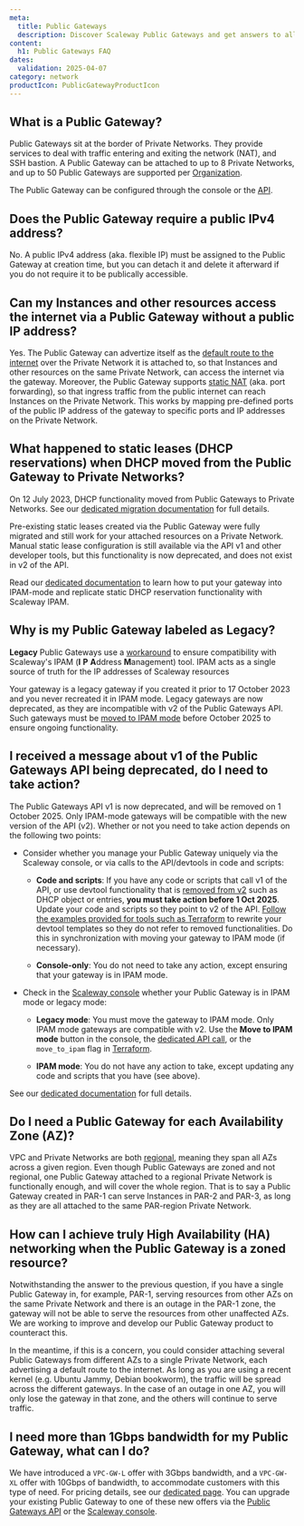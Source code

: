 ```yaml
---
meta:
  title: Public Gateways
  description: Discover Scaleway Public Gateways and get answers to all your questions about IP addressing, bandwidth, regionalization and more.
content:
  h1: Public Gateways FAQ
dates:
  validation: 2025-04-07
category: network
productIcon: PublicGatewayProductIcon
---
```


## What is a Public Gateway?

Public Gateways sit at the border of Private Networks. They provide services to deal with traffic entering and exiting the network (NAT), and SSH bastion. A Public Gateway can be attached to up to 8 Private Networks, and up to 50 Public Gateways are supported per [Organization](/organizations-and-projects/concepts/#organization).

The Public Gateway can be configured through the console or the [API](https://www.scaleway.com/en/developers/api/public-gateway/).

## Does the Public Gateway require a public IPv4 address?

No. A public IPv4 address (aka. flexible IP) must be assigned to the Public Gateway at creation time, but you can detach it and delete it afterward if you do not require it to be publically accessible.

## Can my Instances and other resources access the internet via a Public Gateway without a public IP address?

Yes. The Public Gateway can advertize itself as the [default route to the internet](/public-gateways/concepts/#default-route) over the Private Network it is attached to, so that Instances and other resources on the same Private Network, can access the internet via the gateway.
Moreover, the Public Gateway supports [static NAT](/public-gateways/how-to/configure-a-public-gateway/#how-to-review-and-configure-nat) (aka. port forwarding), so that ingress traffic from the public internet can reach Instances on the Private Network. This works by mapping pre-defined ports of the public IP address of the gateway to specific ports and IP addresses on the Private Network.

## What happened to static leases (DHCP reservations) when DHCP moved from the Public Gateway to Private Networks?

On 12 July 2023, DHCP functionality moved from Public Gateways to Private Networks. See our [dedicated migration documentation](/vpc/reference-content/vpc-migration/) for full details.

Pre-existing static leases created via the Public Gateway were fully migrated and still work for your attached resources on a Private Network. Manual static lease configuration is still available via the API v1 and other developer tools, but this functionality is now deprecated, and does not exist in v2 of the API.

Read our [dedicated documentation](/public-gateways/reference-content/understanding-v2/) to learn how to put your gateway into IPAM-mode and replicate static DHCP reservation functionality with Scaleway IPAM.

## Why is my Public Gateway labeled as Legacy?

**Legacy** Public Gateways use a [workaround](/vpc/reference-content/vpc-migration/#public-gateways-and-vpc) to ensure compatibility with Scaleway's IPAM (**I** **P** **A**ddress **M**anagement) tool. IPAM acts as a single source of truth for the IP addresses of Scaleway resources

Your gateway is a legacy gateway if you created it prior to 17 October 2023 and you never recreated it in IPAM mode. Legacy gateways are now deprecated, as they are incompatible with v2 of the Public Gateways API. Such gateways must be [moved to IPAM mode](/public-gateways/reference-content/understanding-v2/) before October 2025 to ensure ongoing functionality.

## I received a message about v1 of the Public Gateways API being deprecated, do I need to take action?

The Public Gateways API v1 is now deprecated, and will be removed on 1 October 2025. Only IPAM-mode gateways will be compatible with the new version of the API (v2). Whether or not you need to take action depends on the following two points:

- Consider whether you manage your Public Gateway uniquely via the Scaleway console, or via calls to the API/devtools in code and scripts:

  - **Code and scripts**: If you have any code or scripts that call v1 of the API, or use devtool functionality that is [removed from v2](/public-gateways/reference-content/understanding-v2/) such as DHCP object or entries, **you must take action before 1 Oct 2025**. Update your code and scripts so they point to v2 of the API. [Follow the examples provided for tools such as Terraform](https://github.com/scaleway/terraform-provider-scaleway/blob/master/docs/guides/migration_guide_vpcgw_v2.md) to rewrite your devtool templates so they do not refer to removed functionalities. Do this in synchronization with moving your gateway to IPAM mode (if necessary).

  - **Console-only**: You do not need to take any action, except ensuring that your gateway is in IPAM mode.

- Check in the [Scaleway console](https://console.scaleway.com/public-gateway/public-gateways) whether your Public Gateway is in IPAM mode or legacy mode:

  - **Legacy mode**: You must move the gateway to IPAM mode. Only IPAM mode gateways are compatible with v2. Use the **Move to IPAM mode** button in the console, the [dedicated API call](https://www.scaleway.com/en/developers/api/public-gateway/v1/#path-gateways-put-a-public-gateway-in-ipam-mode), or the `move_to_ipam` flag in [Terraform](https://github.com/scaleway/terraform-provider-scaleway/blob/master/docs/guides/migration_guide_vpcgw_v2.md).

  - **IPAM mode**: You do not have any action to take, except updating any code and scripts that you have (see above).

See our [dedicated documentation](/public-gateways/reference-content/understanding-v2/) for full details.

## Do I need a Public Gateway for each Availability Zone (AZ)?

VPC and Private Networks are both [regional](/public-gateways/concepts/#region-and-availability-zone), meaning they span all AZs across a given region. Even though Public Gateways are zoned and not regional, one Public Gateway attached to a regional Private Network is functionally enough, and will cover the whole region. That is to say a Public Gateway created in PAR-1 can serve Instances in PAR-2 and PAR-3, as long as they are all attached to the same PAR-region Private Network.

## How can I achieve truly High Availability (HA) networking when the Public Gateway is a zoned resource? 

Notwithstanding the answer to the previous question, if you have a single Public Gateway in, for example, PAR-1, serving resources from other AZs on the same Private Network and there is an outage in the PAR-1 zone, the gateway will not be able to serve the resources from other unaffected AZs. We are working to improve and develop our Public Gateway product to counteract this.

In the meantime, if this is a concern, you could consider attaching several Public Gateways from different AZs to a single Private Network, each advertising a default route to the internet. As long as you are using a recent kernel (e.g. Ubuntu Jammy, Debian bookworm), the traffic will be spread across the different gateways. In the case of an outage in one AZ, you will only lose the gateway in that zone, and the others will continue to serve traffic.

## I need more than 1Gbps bandwidth for my Public Gateway, what can I do?

We have introduced a `VPC-GW-L` offer with 3Gbps bandwidth, and a `VPC-GW-XL` offer with 10Gbps of bandwidth, to accommodate customers with this type of need. For pricing details, see our [dedicated page](https://www.scaleway.com/en/pricing/network/). You can upgrade your existing Public Gateway to one of these new offers via the [Public Gateways API](https://www.scaleway.com/en/developers/api/public-gateway/#path-gateways-upgrade-a-public-gateway-to-the-latest-version-andor-to-a-different-commercial-offer-type) or the [Scaleway console](/public-gateways/how-to/upgrade-public-gateway/).